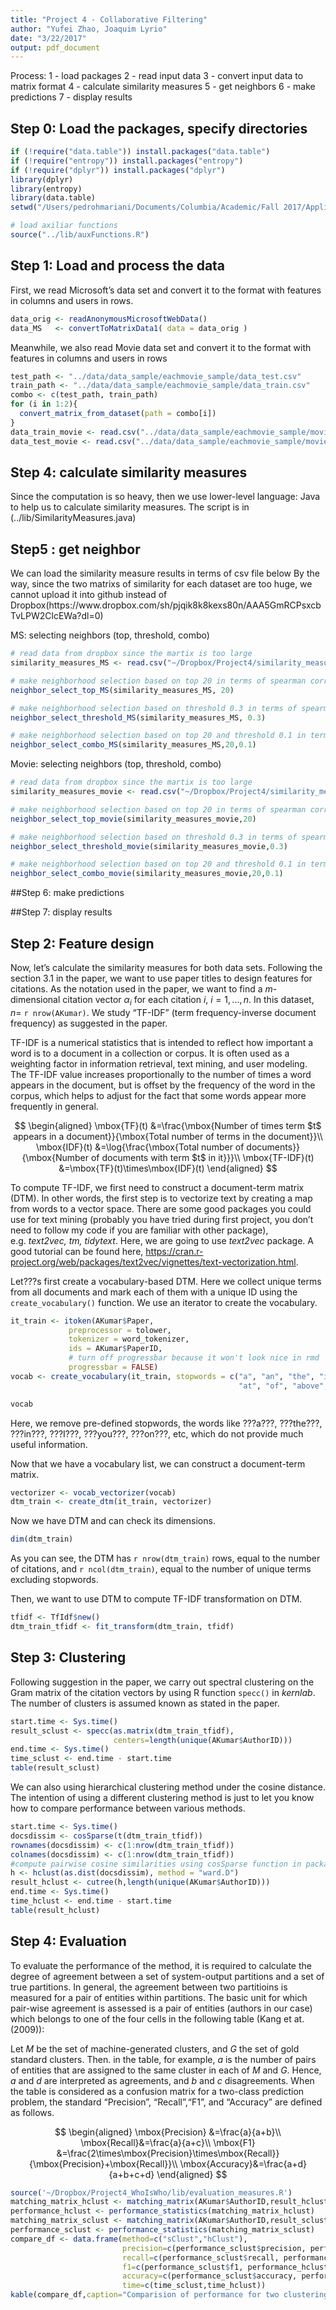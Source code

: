 ```yaml
---
title: "Project 4 - Collaborative Filtering"
author: "Yufei Zhao, Joaquim Lyrio"
date: "3/22/2017"
output: pdf_document
---
```

Process:
1 - load packages
2 - read input data
3 - convert input data to matrix format
4 - calculate similarity measures
5 - get neighbors
6 - make predictions
7 - display results

## Step 0: Load the packages, specify directories

```r
if (!require("data.table")) install.packages("data.table")
if (!require("entropy")) install.packages("entropy")
if (!require("dplyr")) install.packages("dplyr")
library(dplyr)
library(entropy)
library(data.table)
setwd("/Users/pedrohmariani/Documents/Columbia/Academic/Fall 2017/AppliedDataScience/Projects/TZstatsFolder/fall2017-project4-fall2017-project4-grp2/doc")

# load axiliar functions
source("../lib/auxFunctions.R")
```

## Step 1: Load and process the data

First, we read Microsoft's data set and convert it to the format with features in columns and users in rows.
```r
data_orig <- readAnonymousMicrosoftWebData()
data_MS   <- convertToMatrixData1( data = data_orig )
```

Meanwhile, we also read Movie data set and convert it to the format with features in columns and users in rows
```r
test_path <- "../data/data_sample/eachmovie_sample/data_test.csv"
train_path <- "../data/data_sample/eachmovie_sample/data_train.csv"
combo <- c(test_path, train_path)
for (i in 1:2){
  convert_matrix_from_dataset(path = combo[i])
}
data_train_movie <- read.csv("../data/data_sample/eachmovie_sample/movie_train.csv", header = TRUE)
data_test_movie <- read.csv("../data/data_sample/eachmovie_sample/movie_test.csv",header=TRUE)
```


## Step 4: calculate similarity measures
Since the computation is so heavy, then we use lower-level language: Java to help us to calculate similarity measures. The script is in (../lib/SimilarityMeasures.java)


## Step5 : get neighbor
We can load the similarity measure results in terms of csv file below
By the way, since the two matrixs of similarity for each dataset are too huge, we cannot upload it into github instead of Dropbox(https://www.dropbox.com/sh/pjqik8k8kexs80n/AAA5GmRCPsxcbTvLPW2ClcEWa?dl=0)

MS: selecting neighbors (top, threshold, combo)
```r
# read data from dropbox since the martix is too large
similarity_measures_MS <- read.csv("~/Dropbox/Project4/similarity_measures_MS.csv", header=TRUE)
```

```r
# make neighborhood selection based on top 20 in terms of spearman correlation and vector similarity
neighbor_select_top_MS(similarity_measures_MS, 20)

# make neighborhood selection based on threshold 0.3 in terms of spearman correlation and vector similarity
neighbor_select_threshold_MS(similarity_measures_MS, 0.3)

# make neighborhood selection based on top 20 and threshold 0.1 in terms of spearman correlation and vector similarity
neighbor_select_combo_MS(similarity_measures_MS,20,0.1)
```


Movie: selecting neighbors (top, threshold, combo)
```r
# read data from dropbox since the martix is too large
similarity_measures_movie <- read.csv("~/Dropbox/Project4/similarity_measures_eachmovie.csv", header=TRUE)
```

```r
# make neighborhood selection based on top 20 in terms of spearman correlation and vector similarity
neighbor_select_top_movie(similarity_measures_movie,20)

# make neighborhood selection based on threshold 0.3 in terms of spearman correlation and vector similarity
neighbor_select_threshold_movie(similarity_measures_movie,0.3)

# make neighborhood selection based on top 20 and threshold 0.1 in terms of spearman correlation and vector similarity
neighbor_select_combo_movie(similarity_measures_movie,20,0.1)
```




##Step 6: make predictions




##Step 7: display results





## Step 2: Feature design

Now, let's calculate the similarity measures for both data sets.
Following the section 3.1 in the paper, we want to use paper titles to design features for citations. As the notation used in the paper, we want to find a $m$-dimensional citation vector $\alpha_i$ for each citation $i$, $i=1,...,n$. In this dataset, $n=$ `r nrow(AKumar)`. We study "TF-IDF" (term frequency-inverse document frequency) as suggested in the paper.

TF-IDF is a numerical statistics that is intended to reflect how important a word is to a document in a collection or corpus. It is often used as a weighting factor in information retrieval, text mining, and user modeling. The TF-IDF value increases proportionally to the number of times a word appears in the document, but is offset by the frequency of the word in the corpus, which helps to adjust for the fact that some words appear more frequently in general.

$$
\begin{aligned}
\mbox{TF}(t) &=\frac{\mbox{Number of times term $t$ appears in a document}}{\mbox{Total number of terms in the document}}\\
\mbox{IDF}(t) &=\log{\frac{\mbox{Total number of documents}}{\mbox{Number of documents with term $t$ in it}}}\\
\mbox{TF-IDF}(t) &=\mbox{TF}(t)\times\mbox{IDF}(t)
\end{aligned}
$$

To compute TF-IDF, we first need to construct a document-term matrix (DTM). In other words, the first step is to vectorize text by creating a map from words to a vector space. There are some good packages you could use for text mining (probably you have tried during first project, you don't need to follow my code if you are familiar with other package), e.g. *text2vec, tm, tidytext*. Here, we are going to use *text2vec* package. A good tutorial can be found here, <https://cran.r-project.org/web/packages/text2vec/vignettes/text-vectorization.html>.

Let???s first create a vocabulary-based DTM. Here we collect unique terms from all documents and mark each of them with a unique ID using the  `create_vocabulary()` function. We use an iterator to create the vocabulary.
```r
it_train <- itoken(AKumar$Paper, 
             preprocessor = tolower, 
             tokenizer = word_tokenizer,
             ids = AKumar$PaperID,
             # turn off progressbar because it won't look nice in rmd
             progressbar = FALSE)
vocab <- create_vocabulary(it_train, stopwords = c("a", "an", "the", "in", "on",
                                                   "at", "of", "above", "under"))

vocab
```

Here, we remove pre-defined stopwords, the words like ???a???, ???the???, ???in???, ???I???, ???you???, ???on???, etc, which do not provide much useful information. 

Now that we have a vocabulary list, we can construct a document-term matrix.
```r
vectorizer <- vocab_vectorizer(vocab)
dtm_train <- create_dtm(it_train, vectorizer)
```

Now we have DTM and can check its dimensions.
```r
dim(dtm_train)
```

As you can see, the DTM has `r nrow(dtm_train)` rows, equal to the number of citations, and `r ncol(dtm_train)`, equal to the number of unique terms excluding stopwords.

Then, we want to use DTM to compute TF-IDF transformation on DTM.
```r
tfidf <- TfIdf$new()
dtm_train_tfidf <- fit_transform(dtm_train, tfidf)
```

## Step 3: Clustering

Following suggestion in the paper, we carry out spectral clustering on the Gram matrix of the citation vectors by using R function `specc()` in *kernlab*. The number of clusters is assumed known as stated in the paper.
```r
start.time <- Sys.time()
result_sclust <- specc(as.matrix(dtm_train_tfidf), 
                       centers=length(unique(AKumar$AuthorID)))
end.time <- Sys.time()
time_sclust <- end.time - start.time
table(result_sclust)
```

We can also using hierarchical clustering method under the cosine distance. The intention of using a different clustering method is just to let you know how to compare performance between various methods. 
```r
start.time <- Sys.time()
docsdissim <- cosSparse(t(dtm_train_tfidf))
rownames(docsdissim) <- c(1:nrow(dtm_train_tfidf))
colnames(docsdissim) <- c(1:nrow(dtm_train_tfidf))
#compute pairwise cosine similarities using cosSparse function in package qlcMatrix
h <- hclust(as.dist(docsdissim), method = "ward.D")
result_hclust <- cutree(h,length(unique(AKumar$AuthorID)))
end.time <- Sys.time()
time_hclust <- end.time - start.time
table(result_hclust)
```

## Step 4: Evaluation

To evaluate the performance of the method, it is required to calculate the degree of agreement between a set of system-output partitions and a set of true partitions. In general, the agreement between two partitioins is measured for a pair of entities within partitions. The basic unit for which pair-wise agreement is assessed is a pair of entities (authors in our case) which belongs to one of the four cells in the following table (Kang et at.(2009)):

\includegraphics[width=500pt]{matching_matrix.png}

Let $M$ be the set of machine-generated clusters, and $G$ the set of gold standard clusters. Then. in the table, for example, $a$ is the number of pairs of entities that are assigned to the same cluster in each of $M$ and $G$. Hence, $a$ and $d$ are interpreted as agreements, and $b$ and $c$ disagreements. When the table is considered as a confusion matrix for a two-class prediction problem, the standard "Precision", "Recall","F1", and "Accuracy" are defined as follows.

$$
\begin{aligned}
\mbox{Precision} &=\frac{a}{a+b}\\
\mbox{Recall}&=\frac{a}{a+c}\\
\mbox{F1} &=\frac{2\times\mbox{Precision}\times\mbox{Recall}}{\mbox{Precision}+\mbox{Recall}}\\
\mbox{Accuracy}&=\frac{a+d}{a+b+c+d}
\end{aligned}
$$

```r
source('~/Dropbox/Project4_WhoIsWho/lib/evaluation_measures.R')
matching_matrix_hclust <- matching_matrix(AKumar$AuthorID,result_hclust)
performance_hclust <- performance_statistics(matching_matrix_hclust)
matching_matrix_sclust <- matching_matrix(AKumar$AuthorID,result_sclust)
performance_sclust <- performance_statistics(matching_matrix_sclust)
compare_df <- data.frame(method=c("sClust","hClust"),
                         precision=c(performance_sclust$precision, performance_hclust$precision),
                         recall=c(performance_sclust$recall, performance_hclust$recall),
                         f1=c(performance_sclust$f1, performance_hclust$f1),
                         accuracy=c(performance_sclust$accuracy, performance_hclust$accuracy),
                         time=c(time_sclust,time_hclust))
kable(compare_df,caption="Comparision of performance for two clustering methods",digits = 2)
```


